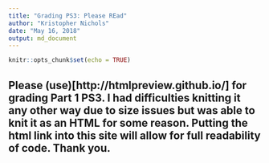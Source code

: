 ```yaml
---
title: "Grading PS3: Please REad"
author: "Kristopher Nichols"
date: "May 16, 2018"
output: md_document
---
```


```r
knitr::opts_chunk$set(echo = TRUE)
```

## Please (use)[http://htmlpreview.github.io/] for grading Part 1 PS3. I had difficulties knitting it any other way due to size issues but was able to knit it as an HTML for some reason. Putting the html link into this site will allow for full readability of code. Thank you.
